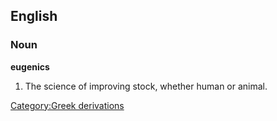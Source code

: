 ==English==

===Noun===

'''eugenics'''

#The science of improving stock, whether human or animal.
[[Category:Greek derivations]]